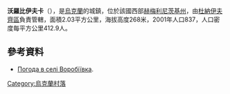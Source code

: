 {{coord|48|50|27|N|26|49|43|E|scale:100000|display=title}}

'''沃羅比伊夫卡'''（{{lang-uk|Воробіївка}}），是[[烏克蘭|烏克蘭]]的城鎮，位於該國西部[[赫梅利尼茨基州|赫梅利尼茨基州]]，由[[杜納伊夫齊區|杜納伊夫齊區]]負責管轄，面積2.03平方公里，海拔高度268米，2001年人口837，人口密度每平方公里412.9人。

==參考資料==
* [http://weather.in.ua/ua/hmel'nickaja/4572 Погода в селі Воробіївка]{{Wayback|url=http://weather.in.ua/ua/hmel%27nickaja/4572 |date=20111220110455 }}.

{{Ukraine-geo-stub}}
[[Category:烏克蘭村落|Category:烏克蘭村落]]